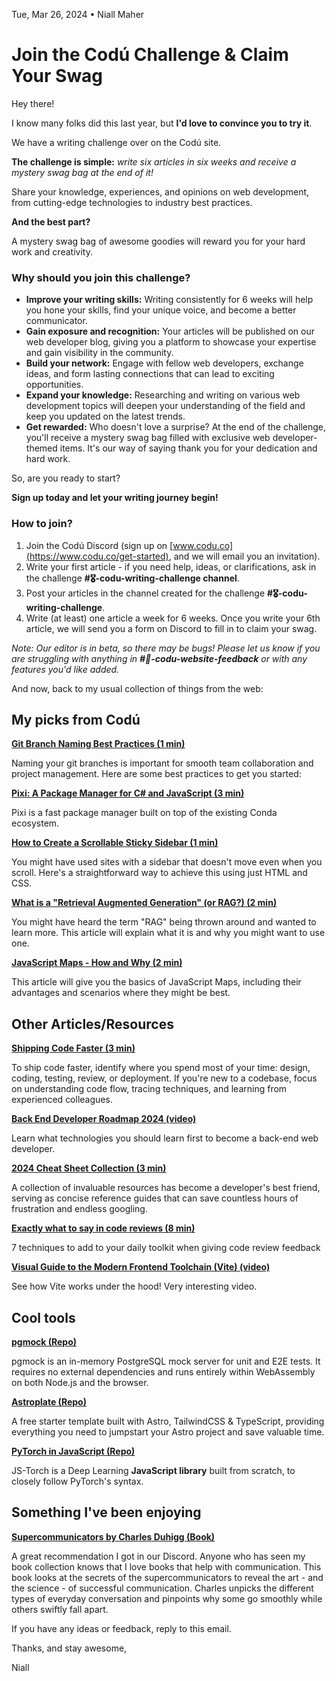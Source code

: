 Tue, Mar 26, 2024 • Niall Maher

# Join the Codú Challenge & Claim Your Swag

Hey there!

I know many folks did this last year, but **I'd love to convince you to try it**.

We have a writing challenge over on the Codú site.

**The challenge is simple:** *write six articles in six weeks and receive a mystery swag bag at the end of it!*

Share your knowledge, experiences, and opinions on web development, from cutting-edge technologies to industry best practices.

**And the best part?**

A mystery swag bag of awesome goodies will reward you for your hard work and creativity.

### Why should you join this challenge?

- **Improve your writing skills:** Writing consistently for 6 weeks will help you hone your skills, find your unique voice, and become a better communicator.
- **Gain exposure and recognition:** Your articles will be published on our web developer blog, giving you a platform to showcase your expertise and gain visibility in the community.
- **Build your network:** Engage with fellow web developers, exchange ideas, and form lasting connections that can lead to exciting opportunities.
- **Expand your knowledge:** Researching and writing on various web development topics will deepen your understanding of the field and keep you updated on the latest trends.
- **Get rewarded:** Who doesn't love a surprise? At the end of the challenge, you'll receive a mystery swag bag filled with exclusive web developer-themed items. It's our way of saying thank you for your dedication and hard work.

So, are you ready to start?

**Sign up today and let your writing journey begin!**

### How to join?

1.  Join the Codú Discord (sign up on [www.codu.co](https://www.codu.co/get-started), and we will email you an invitation).
2.  Write your first article - if you need help, ideas, or clarifications, ask in the challenge **#🎖-codu-writing-challenge channel**.
3.  Post your articles in the channel created for the challenge **#🎖-codu-writing-challenge**.
4.  Write (at least) one article a week for 6 weeks. Once you write your 6th article, we will send you a form on Discord to fill in to claim your swag.

*Note: Our editor is in beta, so there may be bugs! Please let us know if you are struggling with anything in* **_#🐞-codu-website-feedback_** *or with any features you'd like added.*

And now, back to my usual collection of things from the web:

## My picks from Codú

[**Git Branch Naming Best Practices (1 min)**](https://www.codu.co/articles/git-branch-naming-best-practices-zisgp6fy)

Naming your git branches is important for smooth team collaboration and project management. Here are some best practices to get you started:

[**Pixi: A Package Manager for C# and JavaScript (3 min)**](https://www.codu.co/articles/pixi-a-package-manager-for-c-and-javascript-eyerufwg)

Pixi is a fast package manager built on top of the existing Conda ecosystem.

[**How to Create a Scrollable Sticky Sidebar (1 min)**](https://www.codu.co/articles/how-to-create-a-scrollable-sticky-sidebar-t85ffjrv)

You might have used sites with a sidebar that doesn't move even when you scroll. Here's a straightforward way to achieve this using just HTML and CSS.

[**What is a "Retrieval Augmented Generation" (or RAG?) (2 min)**](https://www.codu.co/articles/what-is-a-retrieval-augmented-generation-or-rag-msi7hd5l)

You might have heard the term "RAG" being thrown around and wanted to learn more. This article will explain what it is and why you might want to use one.

[**JavaScript Maps - How and Why (2 min)**](https://www.codu.co/articles/javascript-maps-how-and-why-eil46o35)

This article will give you the basics of JavaScript Maps, including their advantages and scenarios where they might be best.

## Other Articles/Resources

[**Shipping Code Faster (3 min)**](https://www.developing.dev/p/shipping-code-faster)

To ship code faster, identify where you spend most of your time: design, coding, testing, review, or deployment. If you're new to a codebase, focus on understanding code flow, tracing techniques, and learning from experienced colleagues.

[**Back End Developer Roadmap 2024 (video)**](https://www.youtube.com/watch?v=tN6oJu2DqCM)

Learn what technologies you should learn first to become a back-end web developer.

[**2024 Cheat Sheet Collection (3 min)**](https://dev.to/lilxyzz/2024-cheat-sheet-collection-47h8)

A collection of invaluable resources has become a developer's best friend, serving as concise reference guides that can save countless hours of frustration and endless googling.

[**Exactly what to say in code reviews (8 min)**](https://read.highgrowthengineer.com/p/exactly-what-to-say-in-code-reviews)

7 techniques to add to your daily toolkit when giving code review feedback

[**Visual Guide to the Modern Frontend Toolchain (Vite) (video)**](https://www.youtube.com/watch?v=M_edImKoEt8)

See how Vite works under the hood! Very interesting video.

## Cool tools

[**pgmock (Repo)**](https://github.com/stackframe-projects/pgmock)

pgmock is an in-memory PostgreSQL mock server for unit and E2E tests. It requires no external dependencies and runs entirely within WebAssembly on both Node.js and the browser.

[**Astroplate (Repo)**](https://github.com/zeon-studio/astroplate)

A free starter template built with Astro, TailwindCSS & TypeScript, providing everything you need to jumpstart your Astro project and save valuable time.

[**PyTorch in JavaScript (Repo)**](https://github.com/eduardoleao052/js-pytorch)

JS-Torch is a Deep Learning **JavaScript library** built from scratch, to closely follow PyTorch's syntax.

## Something I've been enjoying

[**Supercommunicators by Charles Duhigg (Book)**](https://amzn.to/3PQspby)

A great recommendation I got in our Discord. Anyone who has seen my book collection knows that I love books that help with communication. This book looks at the secrets of the supercommunicators to reveal the art - and the science - of successful communication. Charles unpicks the different types of everyday conversation and pinpoints why some go smoothly while others swiftly fall apart.

If you have any ideas or feedback, reply to this email.

Thanks, and stay awesome,

Niall
